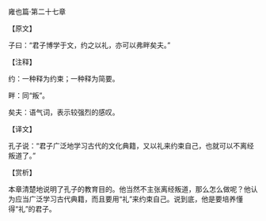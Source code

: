 

雍也篇·第二十七章

【原文】

子曰：“君子博学于文，约之以礼，亦可以弗畔矣夫。”

【注释】

约：一种释为约束；一种释为简要。

畔：同“叛”。

矣夫：语气词，表示较强烈的感叹。

【译文】

孔子说：“君子广泛地学习古代的文化典籍，又以礼来约束自己，也就可以不离经叛道了。”

【赏析】

本章清楚地说明了孔子的教育目的。他当然不主张离经叛道，那么怎么做呢？他认为应当广泛学习古代典籍，而且要用“礼”来约束自己。说到底，他是要培养懂得“礼”的君子。

